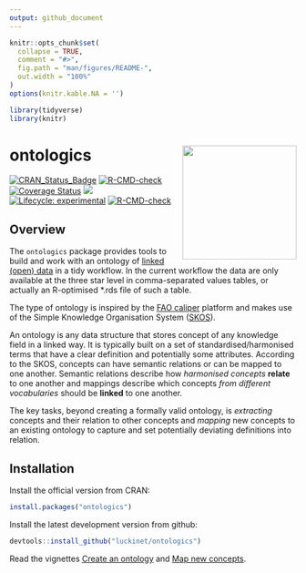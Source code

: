 ```yaml
---
output: github_document
---
```


<!-- README.md is generated from README.Rmd. Please edit that file -->

```r
knitr::opts_chunk$set(
  collapse = TRUE,
  comment = "#>",
  fig.path = "man/figures/README-",
  out.width = "100%"
)
options(knitr.kable.NA = '')

library(tidyverse)
library(knitr)
```
# ontologics <a href='https://github.com/luckinet/ontologics/'><img src='man/figures/logo.svg' align="right" height="200" /></a>

<!-- badges: start -->
[![CRAN\_Status\_Badge](http://www.r-pkg.org/badges/version/ontologics)](https://cran.r-project.org/package=ontologics)
[![R-CMD-check](https://github.com/luckinet/ontologics/workflows/R-CMD-check/badge.svg)](https://github.com/luckinet/ontologics/actions)
[![Coverage
Status](https://codecov.io/gh/luckinet/ontologics/branch/master/graph/badge.svg)](https://codecov.io/github/luckinet/ontologics?branch=master)
[![](http://cranlogs.r-pkg.org/badges/grand-total/ontologics)](https://cran.r-project.org/package=geometr)
[![Lifecycle: experimental](https://img.shields.io/badge/lifecycle-experimental-orange.svg)](https://lifecycle.r-lib.org/articles/stages.html#experimental)
[![R-CMD-check](https://github.com/luckinet/ontologics/actions/workflows/R-CMD-check.yaml/badge.svg)](https://github.com/luckinet/ontologics/actions/workflows/R-CMD-check.yaml)
<!-- badges: end -->


## Overview

The `ontologics` package provides tools to build and work with an ontology of [linked (open) data](https://en.wikipedia.org/wiki/Linked_data) in a tidy workflow. In the current workflow the data are only available at the three star level in comma-separated values tables, or actually an R-optimised *.rds file of such a table.

The type of ontology is inspired by the [FAO caliper](https://datalab.review.fao.org/datalab/caliper/web/) platform and makes use of the Simple Knowledge Organisation System ([SKOS](https://www.w3.org/TR/skos-reference/)).

An ontology is any data structure that stores concept of any knowledge field in a linked way. It is typically built on a set of standardised/harmonised terms that have a clear definition and potentially some attributes. According to the SKOS, concepts can have semantic relations or can be mapped to one another. Semantic relations describe how *harmonised concepts* **relate** to one another and mappings describe which concepts *from different vocabularies* should be **linked** to one another.

The key tasks, beyond creating a formally valid ontology, is *extracting* concepts and their relation to other concepts and *mapping* new concepts to an existing ontology to capture and set potentially deviating definitions into relation.


## Installation

Install the official version from CRAN:

```r
install.packages("ontologics")
```

Install the latest development version from github:

```r
devtools::install_github("luckinet/ontologics")
```

Read the vignettes [Create an ontology](https://luckinet.github.io/ontologics/articles/create_an_ontology.html) and [Map new concepts](https://luckinet.github.io/ontologics/articles/map_new_concepts.html).


